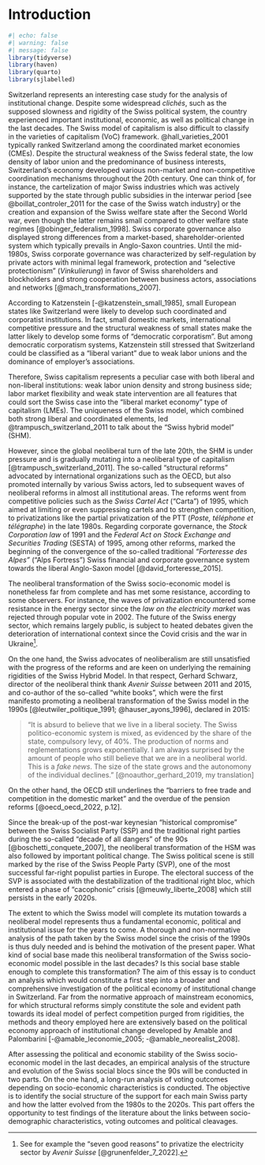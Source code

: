 # Introduction

```r
#| echo: false
#| warning: false
#| message: false
library(tidyverse)
library(haven)
library(quarto)
library(sjlabelled)

```

Switzerland represents an interesting case study for the analysis of institutional change. Despite some widespread *clichés*, such as the supposed slowness and rigidity of the Swiss political system, the country experienced important institutional, economic, as well as political change in the last decades. The Swiss model of capitalism is also difficult to classify in the varieties of capitalism (VoC) framework. @hall_varieties_2001 typically ranked Switzerland among the coordinated market economies (CMEs). Despite the structural weakness of the Swiss federal state, the low density of labor union and the predominance of business interests, Switzerland's economy developed various non-market and non-competitive coordination mechanisms throughout the 20th century. One can think of, for instance, the cartelization of major Swiss industries which was actively supported by the state through public subsidies in the interwar period [see @boillat_controler_2011 for the case of the Swiss watch industry] or the creation and expansion of the Swiss welfare state after the Second World war, even though the latter remains small compared to other welfare state regimes [@obinger_federalism_1998]. Swiss corporate governance also displayed strong differences from a market-based, shareholder-oriented system which typically prevails in Anglo-Saxon countries. Until the mid-1980s, Swiss corporate governance was characterized by self-regulation by private actors with minimal legal framework, protection and "selective protectionism" (*Vinkulierung*) in favor of Swiss shareholders and blockholders and strong cooperation between business actors, associations and networks [@mach_transformations_2007].

According to Katzenstein [-@katzenstein_small_1985], small European states like Switzerland were likely to develop such coordinated and corporatist institutions. In fact, small domestic markets, international competitive pressure and the structural weakness of small states make the latter likely to develop some forms of "democratic corporatism". But among democratic corporatism systems, Katzenstein still stressed that Switzerland could be classified as a "liberal variant" due to weak labor unions and the dominance of employer's associations.

Therefore, Swiss capitalism represents a peculiar case with both liberal and non-liberal institutions: weak labor union density and strong business side; labor market flexibility and weak state intervention are all features that could sort the Swiss case into the "liberal market economy" type of capitalism (LMEs). The uniqueness of the Swiss model, which combined both strong liberal and coordinated elements, led @trampusch_switzerland_2011 to talk about the "Swiss hybrid model" (SHM).

However, since the global neoliberal turn of the late 20th, the SHM is under pressure and is gradually mutating into a neoliberal type of capitalism [@trampusch_switzerland_2011]. The so-called "structural reforms" advocated by international organizations such as the OECD, but also promoted internally by various Swiss actors, led to subsequent waves of neoliberal reforms in almost all institutional areas. The reforms went from competitive policies such as the *Swiss Cartel Act* ("Carta") of 1995, which aimed at limiting or even suppressing cartels and to strengthen competition, to privatizations like the partial privatization of the PTT (*Poste, téléphone et télégraphe*) in the late 1980s. Regarding corporate governance, the *Stock Corporation law* of 1991 and the *Federal Act on Stock Exchange and Securities Trading* (SESTA) of 1995, among other reforms, marked the beginning of the convergence of the so-called traditional *"Forteresse des Alpes"* ("Alps Fortress") Swiss financial and corporate governance system towards the liberal Anglo-Saxon model [@david_forteresse_2015].

The neoliberal transformation of the Swiss socio-economic model is nonetheless far from complete and has met some resistance, according to some observers. For instance, the waves of privatization encountered some resistance in the energy sector since the *law on the electricity market* was rejected through popular vote in 2002. The future of the Swiss energy sector, which remains largely public, is subject to heated debates given the deterioration of international context since the Covid crisis and the war in Ukraine[^1].

On the one hand, the Swiss advocates of neoliberalism are still unsatisfied with the progress of the reforms and are keen on underlying the remaining rigidities of the Swiss Hybrid Model. In that respect, Gerhard Schwarz, director of the neoliberal think thank *Avenir Suisse* between 2011 and 2015, and co-author of the so-called "white books", which were the first manifesto promoting a neoliberal transformation of the Swiss model in the 1990s [@leutwiler_politique_1991; @hauser_ayons_1996], declared in 2015:

> "It is absurd to believe that we live in a liberal society. The Swiss politico-economic system is mixed, as evidenced by the share of the state, compulsory levy, of 40%. The production of norms and reglementations grows exponentially. I am always surprised by the amount of people who still believe that we are in a neoliberal world. This is a *fake news*. The size of the state grows and the autonomony of the individual declines." [@noauthor_gerhard_2019, my translation]

On the other hand, the OECD still underlines the "barriers to free trade and competition in the domestic market" and the overdue of the pension reforms [@oecd_oecd_2022, p.12]. 

Since the break-up of the post-war keynesian "historical compromise" between the Swiss Socialist Party (SSP) and the traditional right parties during the so-called "decade of all dangers" of the 90s [@boschetti_conquete_2007], the neoliberal transformation of the HSM was also followed by important political change. The Swiss political scene is still marked by the rise of the Swiss People Party (SVP), one of the most successful far-right populist parties in Europe. The electoral success of the SVP is associated with the destabilization of the traditional right bloc, which entered a phase of "cacophonic" crisis [@meuwly_liberte_2008] which still persists in the early 2020s.

The extent to which the Swiss model will complete its mutation towards a neoliberal model represents thus a fundamental economic, political and institutional issue for the years to come. A thorough and non-normative analysis of the path taken by the Swiss model since the crisis of the 1990s is thus duly needed and is behind the motivation of the present paper. What kind of social base made this neoliberal transformation of the Swiss socio-economic model possible in the last decades? Is this social base stable enough to complete this transformation? The aim of this essay is to conduct an analysis which would constitute a first step into a broader and comprehensive investigation of the political economy of institutional change in Switzerland. Far from the normative approach of mainstream economics, for which structural reforms simply constitute the sole and evident path towards its ideal model of perfect competition purged from rigidities, the methods and theory employed here are extensively based on the political economy approach of institutional change developed by Amable and Palombarini [-@amable_leconomie_2005; -@amable_neorealist_2008]. 

After assessing the political and economic stability of the Swiss socio-economic model in the last decades, an empirical analysis of the structure and evolution of the Swiss social blocs since the 90s will be conducted in two parts. On the one hand, a long-run analysis of voting outcomes depending on socio-economic characteristics is conducted. The objective is to identify the social structure of the support for each main Swiss party and how the latter evolved from the 1980s to the 2020s. This part offers the opportunity to test findings of the literature about the links between socio-demographic characteristics, voting outcomes and political cleavages.


[^1]: See for example the "seven good reasons" to privatize the electricity sector by *Avenir Suisse* [@grunenfelder_7_2022].
